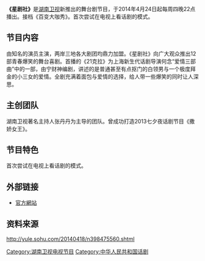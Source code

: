 {{noteTA
|1=zh-hans:无线;zh-hant:無綫;
|2=zh-hans:数字;zh-hant:數碼;zh-hk:數碼;zh-tw:數位;zh-mo:數碼;
|3=zh-hans:台标;zh-hant:台徽;
|4=zh-hans:高清;zh-hant:高清;zh-hk:高清;zh-tw:高畫質;zh-mo:高清;
|5=zh-hans:標清;zh-hant:標清;zh-hk:標清;zh-tw:標準畫質;zh-mo:標清;
|6=zh-hans:模拟;zh-hant:模擬;zh-hk:模擬;zh-tw:類比;zh-mo:模擬;
|7=zh-hans:档;zh-hant:檔;zh-hk:檔;zh-tw:檔;zh-mo:檔;
|G1=IT
}}
{{Infobox television
| show_name            = 星劇社
|original_name         = 
| image                = 星剧社.jpg
| caption              = 
| show_name_2          =
| genre                = [[話劇|話劇]]
| format               = 
| creator              = [[湖南廣播電視台|HBS]]
| developer            =
| writer               =
| director             = [[張丹丹|張丹丹]]、[[寧財神|寧財神]]
| creative_director    =
| presenter            = 
| voices               =
| narrated             =
| usic_composer =
| opentheme            =
| endtheme             =
| composer             =
| country              = {{CHN}}
| language             = [[漢語普通話|漢語普通話]]
| num_seasons          = 1
| num_episodes         = 
| list_episodes        =
| executive_producer   = 
| producer             =
| editor               =
| location             = 
| cinematography       = 
| camera               =多機位拍攝
| runtime              = 90分鐘（含廣告）
| company              = [[湖南廣播電視台|HBS]]
| distributor          = 
| channel              = {{CHN}} [[湖南衛視|湖南衛視]]
| picture_format       = [[SDTV|SDTV]] [[576i|576i]]、[[HDTV|HDTV]] [[1080i|1080i]]
| audio_format         =[[立體聲|立體聲]]
| first_aired          = {{start_date|2014|04|24}}
| last_aired           = {{start_date|2014|06|26}}
| status               = 
| preceded_by          = [[百變大咖秀|百變大咖秀]]
| followed_by          = 
| related              = 
| website              =  
| website_title        = 
| production_website   =
}}

'''《星剧社》'''是[[湖南卫视|湖南卫视]]新推出的舞台剧节目，于2014年4月24日起每周四晚22点播出。接档《百变大咖秀》。首次尝试在电视上看话剧的模式。

== 节目内容 ==
由知名的演员主演，两岸三地各大剧团均鼎力加盟。《星剧社》向广大观众推出12部青春爆笑的舞台喜剧。首播的《21克拉》为上海新生代话剧导演何念“爱情三部曲”中的一部，由宁财神编剧，讲述的是普通甚至有点抠门的白领男与一个极度拜金的小三女的爱情。全剧充满着面包与爱情的选择，给人带一些爆笑的同时让人深思。

== 主创团队 ==
湖南卫视著名主持人张丹丹为主导的团队。曾成功打造2013七夕夜话剧节目《撒娇女王》。

== 节目特色 ==
首次尝试在电视上看话剧的模式。

== 外部链接 ==
*[https://web.archive.org/web/20140502195303/http://www.xingjushe.net/ 官方網站]

==资料来源 ==
http://yule.sohu.com/20140418/n398475560.shtml {{Wayback|url=http://yule.sohu.com/20140418/n398475560.shtml |date=20190626142443 }}

{{湖南衛視綜藝節目}}
[[Category:湖南卫视电视节目|Category:湖南卫视电视节目]]
[[Category:中华人民共和国话剧|Category:中华人民共和国话剧]]